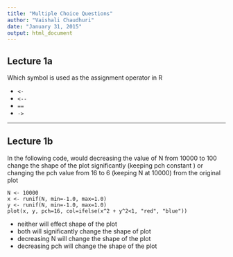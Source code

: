 ```yaml
---
title: "Multiple Choice Questions"
author: "Vaishali Chaudhuri"
date: "January 31, 2015"
output: html_document
---
```


## Lecture 1a

Which symbol is used as the assignment operator in R

* `<-`
* `<--`
* `==`
* `->`

--- 
## Lecture 1b

In the following code, would decreasing the value of N from 10000 to 100 change the shape of the plot significantly (keeping pch constant ) or changing the pch value from 16 to 6 (keeping N at 10000) from the original plot

```
N <- 10000
x <- runif(N, min=-1.0, max=1.0)
y <- runif(N, min=-1.0, max=1.0)
plot(x, y, pch=16, col=ifelse(x^2 + y^2<1, "red", "blue"))
```

* neither will effect shape of the plot
* both will significantly change the shape of plot
* decreasing N will change the shape of the plot
* decreasing pch will change the shape of the plot